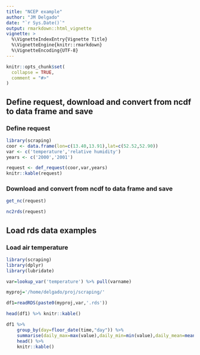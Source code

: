 ```yaml
---
title: "NCEP example"
author: "JM Delgado"
date: "`r Sys.Date()`"
output: rmarkdown::html_vignette
vignette: >
  %\VignetteIndexEntry{Vignette Title}
  %\VignetteEngine{knitr::rmarkdown}
  %\VignetteEncoding{UTF-8}
---
```


```r
knitr::opts_chunk$set(
  collapse = TRUE,
  comment = "#>"
)
```


## Define request, download and convert from ncdf to data frame and save

### Define request
```r
library(scraping)
coor <- data.frame(lon=c(13.40,13.91),lat=c(52.52,52.90))
var <- c('temperature','relative humidity')
years <- c('2000','2001')

request <- def_request(coor,var,years)
knitr::kable(request)

```

### Download and convert from ncdf to data frame and save
```r

get_nc(request)

nc2rds(request)

```


## Load rds data examples

### Load air temperature

```r
library(scraping)
library(dplyr)
library(lubridate)

var=lookup_var('temperature') %>% pull(varname)

myproj='/home/delgado/proj/scraping/'

df1=readRDS(paste0(myproj,var,'.rds'))

head(df1) %>% knitr::kable()

df1 %>%
    group_by(day=floor_date(time,"day")) %>%
    summarise(daily_max=max(value),daily_min=min(value),daily_mean=mean(value),var=first(var)) %>%  
    head() %>%
    knitr::kable()
```
